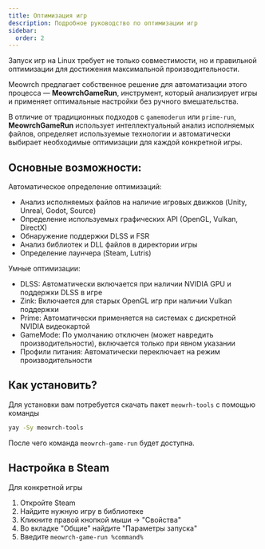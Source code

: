```yaml
---
title: Оптимизация игр
description: Подробное руководство по оптимизации игр
sidebar: 
  order: 2
---
```



Запуск игр на Linux требует не только совместимости, но и правильной оптимизации для достижения максимальной производительности.

Meowrch предлагает собственное решение для автоматизации этого процесса — **MeowrchGameRun**, 
инструмент, который анализирует игры и применяет оптимальные настройки без ручного вмешательства.

В отличие от традиционных подходов с `gamemoderun` или `prime-run`, **MeowrchGameRun** использует интеллектуальный анализ исполняемых файлов, определяет используемые технологии и автоматически выбирает необходимые оптимизации для каждой конкретной игры.

## Основные возможности:

Автоматическое определение оптимизаций:
-  Анализ исполняемых файлов на наличие игровых движков (Unity, Unreal, Godot, Source)
-  Определение используемых графических API (OpenGL, Vulkan, DirectX)
-  Обнаружение поддержки DLSS и FSR
-  Анализ библиотек и DLL файлов в директории игры
-  Определение лаунчера (Steam, Lutris)

Умные оптимизации:
-  DLSS: Автоматически включается при наличии NVIDIA GPU и поддержки DLSS в игре
-  Zink: Включается для старых OpenGL игр при наличии Vulkan поддержки
-  Prime: Автоматически применяется на системах с дискретной NVIDIA видеокартой
-  GameMode: По умолчанию отключен (может навредить производительности), включается только при явном указании
-  Профили питания: Автоматически переключает на режим производительности

## Как установить?
Для установки вам потребуется скачать пакет `meowrh-tools` с помощью команды
```bash
yay -Sy meowrch-tools
```

После чего команда `meowrch-game-run` будет доступна.

## Настройка в Steam
Для конкретной игры
<Steps>
1. Откройте Steam
2. Найдите нужную игру в библиотеке
3. Кликните правой кнопкой мыши → "Свойства"
4. Во вкладке "Общие" найдите "Параметры запуска"
5. Введите `meowrch-game-run %command%`
</Steps>
